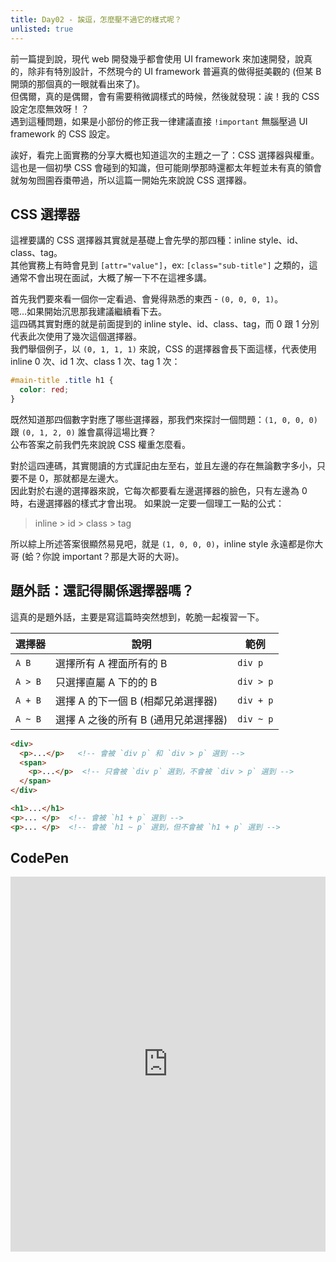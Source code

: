 ```yaml
---
title: Day02 - 誒逗，怎麼壓不過它的樣式呢？
unlisted: true
---
```


前一篇提到說，現代 web 開發幾乎都會使用 UI framework 來加速開發，說真的，除非有特別設計，不然現今的 UI framework 普遍真的做得挺美觀的 (但某 B 開頭的那個真的一眼就看出來了)。  
但偶爾，真的是偶爾，會有需要稍微調樣式的時候，然後就發現：誒！我的 CSS 設定怎麼無效呀！？  
遇到這種問題，如果是小部份的修正我一律建議直接 `!important` 無腦壓過 UI framework 的 CSS 設定。

誒好，看完上面實務的分享大概也知道這次的主題之一了：CSS 選擇器與權重。這也是一個初學 CSS 會碰到的知識，但可能剛學那時還都太年輕並未有真的領會就匆匆囫圇吞棗帶過，所以這篇一開始先來說說 CSS 選擇器。

## CSS 選擇器
這裡要講的 CSS 選擇器其實就是基礎上會先學的那四種：inline style、id、class、tag。  
其他實務上有時會見到 `[attr="value"]`，ex: `[class="sub-title"]` 之類的，這通常不會出現在面試，大概了解一下不在這裡多講。

首先我們要來看一個你一定看過、會覺得熟悉的東西 - `(0, 0, 0, 1)`。  
嗯...如果開始沉思那我建議繼續看下去。  
這四碼其實對應的就是前面提到的 inline style、id、class、tag，而 0 跟 1 分別代表此次使用了幾次這個選擇器。  
我們舉個例子，以 `(0, 1, 1, 1)` 來說，CSS 的選擇器會長下面這樣，代表使用 inline 0 次、id 1 次、class 1 次、tag 1 次：

```css
#main-title .title h1 {
  color: red;
}
```

既然知道那四個數字對應了哪些選擇器，那我們來探討一個問題：`(1, 0, 0, 0)` 跟 `(0, 1, 2, 0)` 誰會贏得這場比賽？  
公布答案之前我們先來說說 CSS 權重怎麼看。

對於這四連碼，其實閱讀的方式謹記由左至右，並且左邊的存在無論數字多小，只要不是 0，那就都是左邊大。  
因此對於右邊的選擇器來說，它每次都要看左邊選擇器的臉色，只有左邊為 0 時，右邊選擇器的樣式才會出現。
如果說一定要一個理工一點的公式：

> inline > id > class > tag

所以綜上所述答案很顯然易見吧，就是 `(1, 0, 0, 0)`，inline style 永遠都是你大哥 (蛤？你說 important？那是大哥的大哥)。

## 題外話：還記得關係選擇器嗎？
這真的是題外話，主要是寫這篇時突然想到，乾脆一起複習一下。

| 選擇器 | 說明 | 範例 |
| --- | --- | --- |
|`A B` | 選擇所有 A 裡面所有的 B | `div p` |
|`A > B` | 只選擇直屬 A 下的的 B | `div > p` |
|`A + B` | 選擇 A 的下一個 B (相鄰兄弟選擇器) | `div + p` |
|`A ~ B` | 選擇 A 之後的所有 B (通用兄弟選擇器) | `div ~ p` |

```html
<div>
  <p>...</p>   <!-- 會被 `div p` 和 `div > p` 選到 -->
  <span>
    <p>...</p>  <!-- 只會被 `div p` 選到，不會被 `div > p` 選到 -->
  </span>
</div>

<h1>...</h1>
<p>... </p>  <!-- 會被 `h1 + p` 選到 -->
<p>... </p>  <!-- 會被 `h1 ~ p` 選到，但不會被 `h1 + p` 選到 -->
```

## CodePen
<iframe height="600" width="100%" title="day02-css_selector" src="https://codepen.io/ChungYingHo/embed/VYwPNgJ?default-tab=html%2Cresult" frameborder="no" loading="lazy" allowtransparency="true" allowfullscreen="true">
  See the Pen <a href="https://codepen.io/ChungYingHo/pen/VYwPNgJ">
  day02-css_selector</a> by ChungYingHo (<a href="https://codepen.io/ChungYingHo">@ChungYingHo</a>)
  on <a href="https://codepen.io">CodePen</a>.
</iframe>